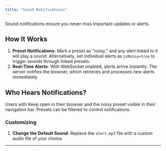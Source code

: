 ```yaml
---
title: "Sound Notifications"
---
```


Sound notifications ensure you never miss important updates or alerts.

## How It Works
1. **Preset Notifications**: Mark a preset as "noisy," and any alert linked to it will play a sound. Alternatively, set individual alerts as `isNoisy=true` to trigger sounds through linked presets.
2. **Real-Time Alerts**: With WebSocket enabled, alerts arrive instantly. The server notifies the browser, which retrieves and processes new alerts immediately.

## Who Hears Notifications?
Users with Keep open in their browser and the noisy preset visible in their navigation bar. Presets can be filtered to control notifications.

### Customizing
1. **Change the Default Sound**: Replace the `alert.mp3` file with a custom audio file of your choice.

---